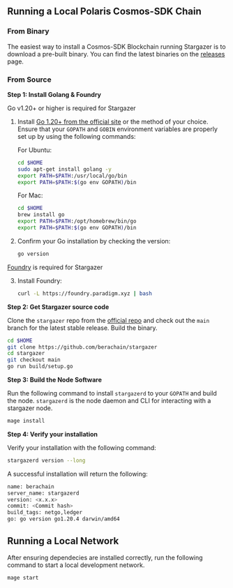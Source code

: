 ## Running a Local Polaris Cosmos-SDK Chain

### From Binary

The easiest way to install a Cosmos-SDK Blockchain running Stargazer is to download a pre-built binary. You can find the latest binaries on the [releases](https://github.com/berachain/stargazer/releases) page.

### From Source

**Step 1: Install Golang & Foundry**

Go v1.20+ or higher is required for Stargazer

1. Install [Go 1.20+ from the official site](https://go.dev/dl/) or the method of your choice. Ensure that your `GOPATH` and `GOBIN` environment variables are properly set up by using the following commands:

   For Ubuntu:

   ```sh
   cd $HOME
   sudo apt-get install golang -y
   export PATH=$PATH:/usr/local/go/bin
   export PATH=$PATH:$(go env GOPATH)/bin
   ```

   For Mac:

   ```sh
   cd $HOME
   brew install go
   export PATH=$PATH:/opt/homebrew/bin/go
   export PATH=$PATH:$(go env GOPATH)/bin
   ```

2. Confirm your Go installation by checking the version:

   ```sh
   go version
   ```

[Foundry](https://book.getfoundry.sh/getting-started/installation) is required for Stargazer

3. Install Foundry:

   ```sh
   curl -L https://foundry.paradigm.xyz | bash
   ```

**Step 2: Get Stargazer source code**

Clone the `stargazer` repo from the [official repo](https://github.com/berachain/stargazer/) and check
out the `main` branch for the latest stable release.
Build the binary.

```bash
cd $HOME
git clone https://github.com/berachain/stargazer
cd stargazer
git checkout main
go run build/setup.go
```

**Step 3: Build the Node Software**

Run the following command to install `stargazerd` to your `GOPATH` and build the node. `stargazerd` is the node daemon and CLI for interacting with a stargazer node.

```bash
mage install
```

**Step 4: Verify your installation**

Verify your installation with the following command:

```bash
stargazerd version --long
```

A successful installation will return the following:

```bash
name: berachain
server_name: stargazerd
version: <x.x.x>
commit: <Commit hash>
build_tags: netgo,ledger
go: go version go1.20.4 darwin/amd64
```

## Running a Local Network

After ensuring dependecies are installed correctly, run the following command to start a local development network.
```bash
mage start
```